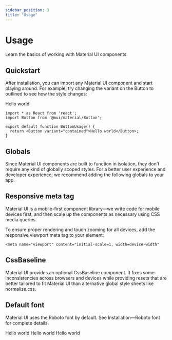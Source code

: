 ```yaml
---
sidebar_position: 3
title: "Usage"
---
```



# Usage

Learn the basics of working with Material UI components.

## Quickstart

After installation, you can import any Material UI component and start playing around. For example, try changing the variant on the Button to outlined to see how the style changes:

<Highlight color="#25c2a0">Hello world</Highlight>

```
import * as React from 'react';
import Button from '@mui/material/Button';

export default function ButtonUsage() {
  return <Button variant="contained">Hello world</Button>;
}
```

## Globals

Since Material UI components are built to function in isolation, they don't require any kind of globally scoped styles. For a better user experience and developer experience, we recommend adding the following globals to your app.

## Responsive meta tag

Material UI is a mobile-first component library—we write code for mobile devices first, and then scale up the components as necessary using CSS media queries.

To ensure proper rendering and touch zooming for all devices, add the responsive viewport meta tag to your element:

```
<meta name="viewport" content="initial-scale=1, width=device-width"
```

## CssBaseline

Material UI provides an optional CssBaseline component. It fixes some inconsistencies across browsers and devices while providing resets that are better tailored to fit Material UI than alternative global style sheets like normalize.css.

## Default font

Material UI uses the Roboto font by default. See Installation—Roboto font for complete details.


<Tabs>
  <TabItem value="apple" label="Apple" default>
    <Highlight color="#E74C3C">Hello world</Highlight>
  </TabItem>
  <TabItem value="orange" label="Orange">
    <Highlight color="#FFBF00">Hello world</Highlight>
  </TabItem>
  <TabItem value="banana" label="Banana">
    <Highlight color="#DFFF00">Hello world</Highlight>
  </TabItem>
</Tabs>
